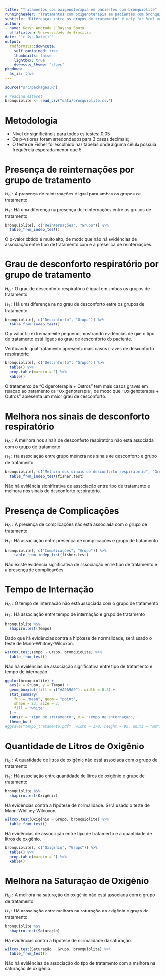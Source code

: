 ---
title: "Tratamentos com oxigenoterapia em pacientes com bronquiolite"
runningheader: "Tratamentos com oxigenoterapia em pacientes com bronquiolite" # only for pdf output
subtitle: "Diferenças entre os grupos de tratamento" # only for html output
author:
- name: Kevyn Andrade | Rayssa Souza 
  affiliation: Universidade de Brasília
date: "`r Sys.Date()`"
output:
  rmdformats::downcute:
    self_contained: true
    thumbnails: false
    lightbox: true
    downcute_theme: "chaos"
pkgdown:
  as_is: true
---
```{r, echo = FALSE, message = FALSE, results='hide'}
source("src/packages.R")
```


```{r, echo = FALSE, include = FALSE}
# reading dataset
bronquiolite <- read_csv("data/bronquiolite.csv")
```
# Metodologia
* Nível de significância para todos os testes: 0,05;
* Os p-valores foram arredondados para 3 casas decimais;
* O teste de Fisher foi escolhido nas tabelas onde alguma célula possuía frequência esperada menor que 5;

# Presença de reinternações por grupo de tratamento
$H_{0}: \textrm{A presença de reinternações é igual para ambos os grupos de tratamento}$

$H_{1}: \textrm{Há uma diferença na presença de reinternações entre os grupos de tratamento}$

```{r, echo = FALSE, warning = FALSE}
bronquiolite[, c("Reinternações", "Grupo")] %>%
  table_from_indep_test()
```

O p-valor obtido é muito alto, de modo que não há evidências
de associação entre tipo de tratamento com e a presença
de reinternações.

# Grau de desconforto respiratório por grupo de tratamento

$H_{0}: \textrm{O grau de desconforto respiratório é igual em ambos os grupos de tratamento}$

$H_{1}: \textrm{Há uma diferença na no grau de desconforto entre os grupos de tratamento}$


```{r, echo = FALSE, warning = FALSE}
bronquiolite[, c("Desconforto", "Grupo")] %>%
  table_from_indep_test()
```
O p valor foi extremamente pequeno, mostrando evidências de que o tipo de tratamento
está ligado ao grau de desconforto do paciente.

Verificando qual tratamento apresenta mais casos graves de desconforto respiratório:

```{r, echo = FALSE, warning = FALSE}
bronquiolite[, c("Desconforto", "Grupo")] %>%
  table() %>%
  prop.table(margin = 1) %>%
  kable()
```

O tratamento de "Oxigenoterapia + Outros" tem mais casos graves em relação ao tratamento
de "Oxigenoterapia", de modo que "Oxigenoterapia + Outros" apresenta um maior grau de
desconforto.

# Melhora nos sinais de desconforto respiratório
$H_{0}: \textrm{A melhora nos sinais de desconforto respiratório não está associada com o grupo de tratamento}$

$H_{1}: \textrm{Há associação entre grupo melhora nos sinais de desconforto e grupo de tratamento}$

```{r, echo = FALSE, warning = FALSE}
bronquiolite[, c("Melhora dos sinais de desconforto respiratório", "Grupo")] %>%
  table_from_indep_test(fisher.test)
```

Não há evidência significativa de associação entre tipo de tratamento e melhora
nos sinais de desconforto respiratório.

# Presença de Complicações
$H_{0}: \textrm{A presença de complicações não está associada com o grupo de tratamento}$

$H_{1}: \textrm{Há associação entre presença de complicações e grupo de tratamento}$

```{r, echo = FALSE, warning = FALSE}
bronquiolite[, c("Complicações", "Grupo")] %>%
    table_from_indep_test(fisher.test)
```

Não existe evidência significativa de associação entre tipo de tratamento
e a presença de complicações.

# Tempo de Internação
$H_{0}: \textrm{O tempo de internação não está associada com o grupo de tratamento}$

$H_{1}: \textrm{Há associação entre tempo de internação e grupo de tratamento}$

```{r, include = FALSE, warning = FALSE}
bronquiolite %$%
  shapiro.test(Tempo)
```
Dado que há evidências contra a hipótese de normalidade, será usado o teste de
Mann-Whitney-Wilcoxon.

```{r, echo = FALSE, warning = FALSE}
wilcox.test(Tempo ~ Grupo, bronquiolite) %>%
  table_from_test()
```

Não há evidências de associação significativa entre tipo de tratamento
e tempo de internação.

```{r, echo = FALSE, warning = FALSE}
ggplot(bronquiolite) +
  aes(x = Grupo, y = Tempo) +
  geom_boxplot(fill = c("#A9A9A9"), width = 0.5) +
  stat_summary(
    fun = "mean", geom = "point",
    shape = 23, size = 3,
    fill = "white"
  ) +
  labs(x = "Tipo de Tratamento", y = "Tempo de Internação") +
  theme_bw()
#ggsave("tempo_tratamento.pdf", width = 170, height = 95, units = "mm")
```

# Quantidade de Litros de Oxigênio
$H_{0}: \textrm{A quantidade de litros de oxigênio não está associada com o grupo de tratamento}$

$H_{1}: \textrm{Há associação entre quantidade de litros de oxigênio e grupo de tratamento}$
```{r, include = FALSE, warning = FALSE}
bronquiolite %$%
  shapiro.test(Oxigênio)
```
Há evidências contra a hipótese de normalidade. Será usado o teste de Mann-Whitney-Wilcoxon.

```{r, echo = FALSE, warning = FALSE}
wilcox.test(Oxigênio ~ Grupo, bronquiolite) %>%
  table_from_test()
```

Há evidências de associação entre tipo de tratamento e a quantidade de litros de oxigênio.

```{r, echo = FALSE, warning = FALSE}
bronquiolite[, c("Oxigênio", "Grupo")] %>%
  table() %>%
  prop.table(margin = 1) %>%
  kable()
```

# Melhora na Saturação de Oxigênio

$H_{0}: \textrm{A melhora na saturação do oxigênio não está associada com o grupo de tratamento}$

$H_{1}: \textrm{Há associação entre melhora na saturação do oxigênio e grupo de tratamento}$

```{r, include = FALSE, warning = FALSE}
bronquiolite %$%
  shapiro.test(Saturação)
```

Há evidências contra a hipótese de normalidade da saturação.

```{r, echo = FALSE, warning = FALSE}
wilcox.test(Saturação ~ Grupo, bronquiolite) %>%
  table_from_test()
```

Não há evidências de associação do tipo de tratamento com a melhora na saturação de oxigênio.
